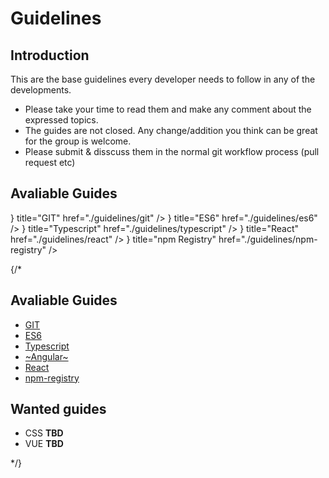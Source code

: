 
# Guidelines

## Introduction

This are the base guidelines every developer needs to follow in any of the developments.

- Please take your time to read them and make any comment about the expressed topics.
- The guides are not closed. Any change/addition you think can be great for the group is welcome.
- Please submit & disscuss them in the normal git workflow process (pull request etc)

## Avaliable Guides

<Cards>
  <Card icon={<FilesIcon />} title="GIT" href="./guidelines/git" />
  <Card icon={<FilesIcon />} title="ES6" href="./guidelines/es6" />
  <Card icon={<FilesIcon />} title="Typescript" href="./guidelines/typescript" />
  <Card icon={<FilesIcon />} title="React" href="./guidelines/react" />
  <Card icon={<FilesIcon />} title="npm Registry" href="./guidelines/npm-registry" />
</Cards>


{/*
## Avaliable Guides

- [GIT](./guidelines/git)
- [ES6](./guidelines/es6)
- [Typescript](./guidelines/typescript)
- [~Angular~]()
- [React](./guidelines/react)
- [npm-registry](./guidelines/npm-registry)

## Wanted guides

- CSS **TBD**
- VUE **TBD**

*/}